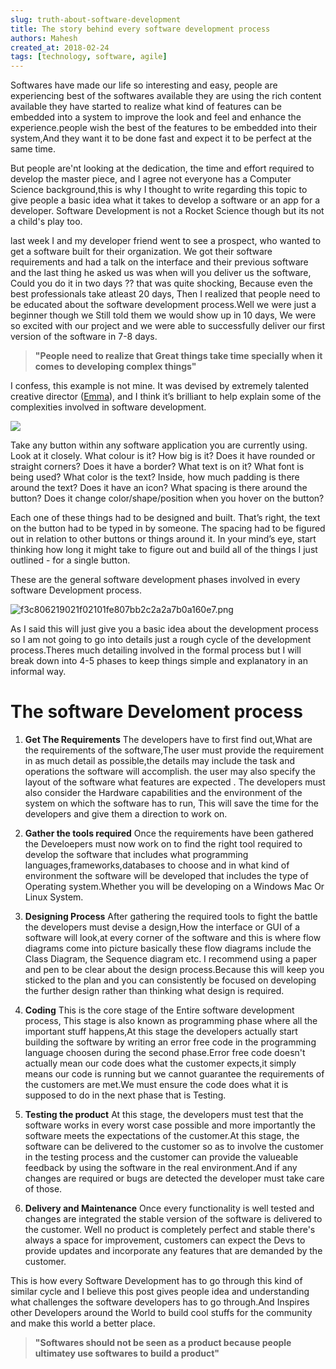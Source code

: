 ```yaml
---
slug: truth-about-software-development
title: The story behind every software development process
authors: Mahesh
created_at: 2018-02-24
tags: [technology, software, agile]
---
```


Softwares have made our life so interesting and easy, people are experiencing best of the softwares available they are using the rich content available they have started to realize what kind of features can be embedded into a system to improve the look and feel and enhance the experience.people wish the best of the features to be embedded into their system,And they want it to be done fast and expect it to be perfect at the same time.

But people are'nt looking at the dedication, the time and effort required to develop the master piece, and I agree not everyone has a Computer Science background,this is why I thought to write regarding this topic to give people a basic idea what it takes to develop a software or an app for a developer. Software Development is not a Rocket Science though but its not a child's play too.

last week I and my developer friend went to see a prospect, who wanted to get a software built for their organization. We got their software requirements and had a talk on the interface and their previous software and the last thing he asked us was when will you deliver us the software, Could you do it in two days ?? that was quite shocking, Because even the best professionals take atleast 20 days, Then I realized that people need to be educated about the software development process.Well we were just a beginner though we Still told them we would show up in 10 days, We were so excited with our project and we were able to successfully deliver our first version of the software in 7-8 days.

> **"People need to realize that Great things take time specially when it comes to developing complex things"**

I confess, this example is not mine. It was devised by extremely talented creative director (<a href="https://www.linkedin.com/in/emberry/" >Emma</a>), and I think it’s brilliant to help explain some of the complexities involved in software development.

![](https://steemitimages.com/DQmSEpSRfn7hG88yf5NGb1HazucBiQFrbsTZQ3BYbSA1BRp/image.png)

Take any button within any software application you are currently using. Look at it closely. What colour is it? How big is it? Does it have rounded or straight corners? Does it have a border? What text is on it? What font is being used? What color is the text? Inside, how much padding is there around the text? Does it have an icon? What spacing is there around the button? Does it change color/shape/position when you hover on the button?

Each one of these things had to be designed and built. That’s right, the text on the button had to be typed in by someone. The spacing had to be figured out in relation to other buttons or things around it. In your mind’s eye, start thinking how long it might take to figure out and build all of the things I just outlined - for a single button.

These are the general software development phases involved in every software Development process.

![f3c806219021f02101fe807bb2c2a2a7b0a160e7.png](https://cdn.steemitimages.com/DQmZJviWuHE4pTZcHCU7J9yqgsPuNnoXi4TddzZ5AzgXXVb/f3c806219021f02101fe807bb2c2a2a7b0a160e7.png)

As I said this will just give you a basic idea about the development process so I am not going to go into details just a rough cycle of the development process.Theres much detailing involved in the formal process but I will break down into 4-5 phases to keep things simple and explanatory in an informal way.

# The software Develoment process

1. **Get The Requirements**
   The developers have to first find out,What are the requirements of the software,The user must provide the requirement in as much detail as possible,the details may include the task and operations the software will accomplish. the user may also specify the layout of the software what features are expected . The developers must also consider the Hardware capabilities and the environment of the system on which the software has to run, This will save the time for the developers and give them a direction to work on.

2. **Gather the tools required**
   Once the requirements have been gathered the Develoepers must now work on to find the right tool required to develop the software that includes what programming languages,frameworks,databases to choose and in what kind of environment the software will be developed that includes the type of Operating system.Whether you will be developing on a Windows Mac Or Linux System.

3. **Designing Process**
   After gathering the required tools to fight the battle the developers must devise a design,How the interface or GUI of a software will look,at every corner of the software and this is where flow diagrams come into picture basically these flow diagrams include the Class Diagram, the Sequence diagram etc.
   I recommend using a paper and pen to be clear about the design process.Because this will keep you sticked to the plan and you can consistently be focused on developing the further design rather than thinking what design is required.

4. **Coding**
   This is the core stage of the Entire software development process, This stage is also known as programming phase where all the important stuff happens,At this stage the developers actually start building the software by writing an error free code in the programming language choosen during the second phase.Error free code doesn't actually mean our code does what the customer expects,it simply means our code is running but we cannot guarantee the requirements of the customers are met.We must ensure the code does what it is supposed to do in the next phase that is Testing.

5. **Testing the product**
   At this stage, the developers must test that the software works in every worst case possible and more importantly the software meets the expectations of the customer.At this stage, the software can be delivered to the customer so as to involve the customer in the testing process and the customer can provide the valueable feedback by using the software in the real environment.And if any changes are required or bugs are detected the developer must take care of those.

6. **Delivery and Maintenance**
   Once every functionality is well tested and changes are integrated the stable version of the software is delivered to the customer. Well no product is completely perfect and stable there's always a space for improvement, customers can expect the Devs to provide updates and incorporate any features that are demanded by the customer.

This is how every Software Development has to go through this kind of similar cycle and I believe this post gives people idea and understanding what challenges the software developers has to go through.And Inspires other Developers around the World to build cool stuffs for the community and make this world a better place.

> **"Softwares should not be seen as a product because people ultimatey use softwares to build a product"**
